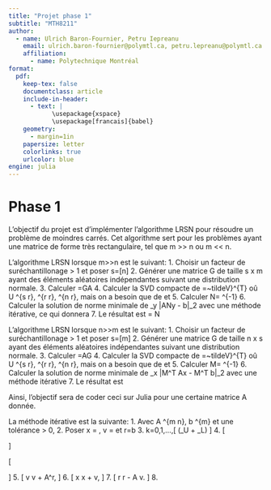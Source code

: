```yaml
---
title: "Projet phase 1"
subtitle: "MTH8211"
author:
  - name: Ulrich Baron-Fournier, Petru Iepreanu
    email: ulrich.baron-fournier@polymtl.ca, petru.lepreanu@polymtl.ca
    affiliation:
      - name: Polytechnique Montréal
format:
  pdf:
    keep-tex: false
    documentclass: article
    include-in-header:
      - text: |
            \usepackage{xspace}
            \usepackage[francais]{babel}
    geometry:
      - margin=1in
    papersize: letter
    colorlinks: true
    urlcolor: blue
engine: julia
---
```

# Phase 1

L'objectif du projet est d'implémenter l'algorithme LRSN pour résoudre un problème de moindres carrés. Cet algorithme sert pour les problèmes ayant une matrice de forme très rectangulaire, tel que m >> n ou m << n.

L'algorithme LRSN lorsque m>>n est le suivant:
1. Choisir un facteur de suréchantillonage \gamma > 1 et poser s=[\gamma n]
2. Générer une matrice G de taille s x m ayant des éléments aléatoires indépendantes suivant une distribution normale.
3. Calculer \tilde{A}=GA
4. Calculer la SVD compacte de \tilde{A}=\tilde{U}\tilde{\Sigma}\~tildeV}^{T} oû U \in \mathbb{R}^{s \times r}, \quad \tilde{\Sigma} \in \mathbb{R}^{r \times r}, \quad \tilde{V} \in \mathbb{R}^{n \times r}, mais on a besoin que de \tilde{\Sigma} et \tilde{V}
5. Calculer N= \tilde{V} \tilde{\Sigma}^{-1}
6. Calculer la solution de norme minimale de \min_y \|ANy - b\|_2 avec une méthode itérative, ce qui donnera \hat{y}
7. Le résultat est \hat{x} = N \hat{y}

L'algorithme LRSN lorsque n>>m est le suivant:
1. Choisir un facteur de suréchantillonage \gamma > 1 et poser s=[\gamma m]
2. Générer une matrice G de taille n x s ayant des éléments aléatoires indépendantes suivant une distribution normale.
3. Calculer \tilde{A}=AG
4. Calculer la SVD compacte de \tilde{A}=\tilde{U}\tilde{\Sigma}\~tildeV}^{T} oû U \in \mathbb{R}^{s \times r}, \quad \tilde{\Sigma} \in \mathbb{R}^{r \times r}, \quad \tilde{V} \in \mathbb{R}^{n \times r}, mais on a besoin que de \tilde{\Sigma} et \tilde{V}
5. Calculer M= \tilde{V} \tilde{\Sigma}^{-1}
6. Calculer la solution de norme minimale de \min_x \|M^T Ax - M^T b\|_2 avec une méthode itérative
7. Le résultat est \hat{x}

Ainsi, l'objectif sera de coder ceci sur Julia pour une certaine matrice A donnée.

La méthode itérative est la suivante:
1. Avec A \in \mathbb{R}^{m \times n}, b \in \mathbb{R}^{m} et une tolérance \epsilon > 0, 
2. Poser x = \mathbf{0}, v = \mathbf{0} et r=b
3. \mathbf{for} k=0,1,...,\[
\frac{\log \varepsilon - \log 2}{\log \sigma_U - \sigma_L} \cdot (\sigma_U + \sigma_L)
\] \mathbf{do}
4. \[
\beta \leftarrow
\begin{cases}
0 & \text{if } k = 0, \\
\frac{1}{2} \left( \frac{c}{d} \right)^2 & \text{if } k = 1, \\
\left( \frac{\alpha c}{2} \right)^2 & \text{otherwise},
\end{cases}
\]

\[
\alpha \leftarrow
\begin{cases}
\frac{1}{d} & \text{if } k = 0, \\
d - \frac{c^2}{2d} & \text{if } k = 1, \\
\frac{1}{d - \frac{\alpha c^2}{4}} & \text{otherwise}.
\end{cases}
\]
5. \[
v \leftarrow \beta v + A^\top r,
\]
6. \[
x \leftarrow x + \alpha v,
\]
7. \[
r \leftarrow r - \alpha A v.
\]
8. \mathbf{end for}

